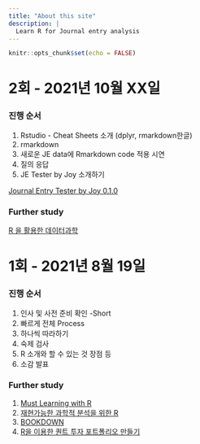 ```yaml
---
title: "About this site"
description: |
  Learn R for Journal entry analysis
---
```


```r
knitr::opts_chunk$set(echo = FALSE)
```


# 2회  - 2021년 10월 XX일
    
### 진행 순서  
   
1. Rstudio - Cheat Sheets 소개 (dplyr, rmarkdown한글)   
2. rmarkdown 
3. 새로운 JE data에 Rmarkdown code 적용 시연    
4. 질의 응답   
5. JE Tester by Joy 소개하기    
    
[Journal Entry Tester by Joy 0.1.0](https://joy-accounting.netlify.app/2021-08-26-journal-entry-tester-by-joy-0-1-0/)
   
    
    
### Further study
   
[R 을 활용한 데이터과학](https://sulgik.github.io/r4ds/)

# 1회  -  2021년 8월 19일
    
### 진행 순서
    
1. 인사 및 사전 준비 확인 -Short
2. 빠르게 전체 Process
3. 하나씩 따라하기
4. 숙제 검사
5. R 소개와 할 수 있는 것 장점 등
6. 소감 발표


### Further study
   
1. [Must Learning with R](https://wikidocs.net/book/4315)
2. [재현가능한 과학적 분석을 위한 R](https://statkclee.github.io/r-gapminder-kr/)
3. [BOOKDOWN](https://bookdown.org/)
4. [R을 이용한 퀀트 투자 포트폴리오 만들기](https://hyunyulhenry.github.io/quant_cookbook/)

